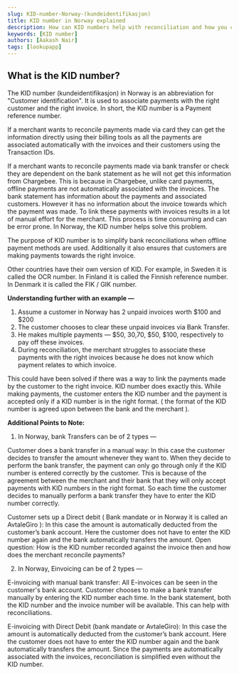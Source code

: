 ```yaml
---
slug: KID-number-Norway-(kundeidentifikasjon)
title: KID number in Norway explained
description: How can KID numbers help with reconciliation and how you can generate them.
keywords: [KID number]
authors: [Aakash Nair]
tags: [lookupapp]
---
```



## What is the KID number?

The KID number (kundeidentifikasjon) in Norway is an abbreviation for "Customer identification". It is used to associate payments with the right customer and the right invoice. In short, the KID number is a Payment reference number.

If a merchant wants to reconcile payments made via card they can get the information directly using their billing tools as all the payments are associated automatically with the invoices and their customers using the Transaction IDs.

If a merchant wants to reconcile payments made via bank transfer or check they are dependent on the bank statement as he will not get this information from Chargebee. This is because in Chargebee, unlike card payments, offline payments are not automatically associated with the invoices. The bank statement has information about the payments and associated customers. However it has no information about the invoice towards which the payment was made.  To link these payments with invoices results in a lot of manual effort for the merchant. This process is time consuming and can be error prone. In Norway, the KID number helps solve this problem.

The purpose of KID number is to simplify bank reconciliations when offline payment methods are used. 
Additionally it also ensures that customers are making payments towards the right invoice.

Other countries have their own version of KID. For example, in Sweden it is called the OCR number. In Finland it is called the Finnish reference number. In Denmark it is called the FIK / GIK number.


**Understanding further with an example —**


1. Assume a customer in Norway has 2 unpaid invoices worth $100 and $200
2. The customer chooses to clear these unpaid invoices via Bank Transfer.
3. He makes multiple payments — $50, $30,$70, $50, $100, respectively to pay off these invoices.
4. During reconciliation, the merchant struggles to associate these payments with the right invoices because he does not know which payment relates to which invoice.

This could have been solved if there was a way to link the payments made by the customer to the right invoice. KID number does exactly this. While making payments, the customer enters the KID number and the payment is accepted only if a KID number is in the right format. ( the format of the KID number is agreed upon between the bank and the merchant ).

**Additional Points to Note:**

1.  In Norway, bank Transfers can be of 2 types —


Customer does a bank transfer in a manual way: In this case the customer decides to transfer the amount whenever they want to. When they decide to perform the bank transfer, the payment can only go through only if the KID number is entered correctly by the customer. This is because of the agreement between the merchant and their bank that they will only accept payments with KID numbers in the right format. So each time the customer decides to manually perform a bank transfer they have to enter the KID number correctly.


Customer sets up a Direct debit ( Bank mandate or in Norway it is called an AvtaleGiro ): In this case the amount is automatically deducted from the customer’s bank account. Here the customer does not have to enter the KID number again and the bank automatically transfers the amount. Open question: How is the KID number recorded against the invoice then and how does the merchant reconcile payments? 

2.  In Norway, Einvoicing can be of 2 types —


E-invoicing with manual bank transfer: All E-invoices can be seen in the customer's bank account. Customer chooses to make a bank transfer manually by entering the KID number each time. In the bank statement, both the KID number and the invoice number will be available. This can help with reconciliations.


E-invoicing with Direct Debit (bank mandate or AvtaleGiro): In this case the amount is automatically deducted from the customer’s bank account. Here the customer does not have to enter the KID number again and the bank automatically transfers the amount. Since the payments are automatically associated with the invoices, reconciliation is simplified even without the KID number.
